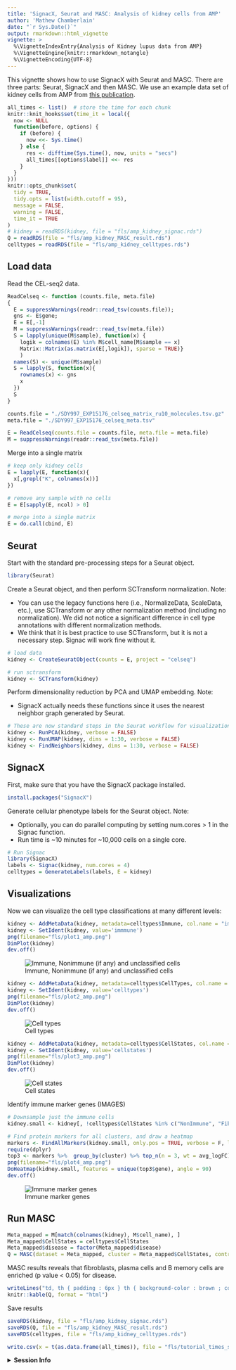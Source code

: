 ```yaml
---
title: 'SignacX, Seurat and MASC: Analysis of kidney cells from AMP'
author: 'Mathew Chamberlain'
date: "`r Sys.Date()`"
output: rmarkdown::html_vignette
vignette: >
  %\VignetteIndexEntry{Analysis of Kidney lupus data from AMP}
  %\VignetteEngine{knitr::rmarkdown_notangle}
  %\VignetteEncoding{UTF-8}
---
```


This vignette shows how to use SignacX with Seurat and MASC. There are three parts: Seurat, SignacX and then MASC. We use an example data set of kidney cells from AMP from [this publication](https://www.ncbi.nlm.nih.gov/pmc/articles/PMC6726437/).

```r
all_times <- list()  # store the time for each chunk
knitr::knit_hooks$set(time_it = local({
  now <- NULL
  function(before, options) {
    if (before) {
      now <<- Sys.time()
    } else {
      res <- difftime(Sys.time(), now, units = "secs")
      all_times[[options$label]] <<- res
    }
  }
}))
knitr::opts_chunk$set(
  tidy = TRUE,
  tidy.opts = list(width.cutoff = 95),
  message = FALSE,
  warning = FALSE,
  time_it = TRUE
)
# kidney = readRDS(kidney, file = "fls/amp_kidney_signac.rds")
Q = readRDS(file = "fls/amp_kidney_MASC_result.rds")
celltypes = readRDS(file = "fls/amp_kidney_celltypes.rds")
```

## Load data

Read the CEL-seq2 data.

```r
ReadCelseq <- function (counts.file, meta.file)
{
  E = suppressWarnings(readr::read_tsv(counts.file));
  gns <- E$gene;
  E = E[,-1]
  M = suppressWarnings(readr::read_tsv(meta.file))
  S = lapply(unique(M$sample), function(x) {
    logik = colnames(E) %in% M$cell_name[M$sample == x]
    Matrix::Matrix(as.matrix(E[,logik]), sparse = TRUE)}
    )
  names(S) <- unique(M$sample)
  S = lapply(S, function(x){
    rownames(x) <- gns
    x
  })
  S
}

counts.file = "./SDY997_EXP15176_celseq_matrix_ru10_molecules.tsv.gz"
meta.file = "./SDY997_EXP15176_celseq_meta.tsv"

E = ReadCelseq(counts.file = counts.file, meta.file = meta.file)
M = suppressWarnings(readr::read_tsv(meta.file))
```

Merge into a single matrix

```r
# keep only kidney cells
E = lapply(E, function(x){
  x[,grepl("K", colnames(x))]
})

# remove any sample with no cells
E = E[sapply(E, ncol) > 0]

# merge into a single matrix
E = do.call(cbind, E)
```

## Seurat 

Start with the standard pre-processing steps for a Seurat object.

```r
library(Seurat)
```

Create a Seurat object, and then perform SCTransform normalization. Note:

* You can use the legacy functions here (i.e., NormalizeData, ScaleData, etc.), use SCTransform or any other normalization method (including no normalization). We did not notice a significant difference in cell type annotations with different normalization methods.
* We think that it is best practice to use SCTransform, but it is not a necessary step. Signac will work fine without it.

```r
# load data
kidney <- CreateSeuratObject(counts = E, project = "celseq")

# run sctransform
kidney <- SCTransform(kidney)
```

Perform dimensionality reduction by PCA and UMAP embedding. Note:

* SignacX actually needs these functions since it uses the nearest neighbor graph generated by Seurat.

```r
# These are now standard steps in the Seurat workflow for visualization and clustering
kidney <- RunPCA(kidney, verbose = FALSE)
kidney <- RunUMAP(kidney, dims = 1:30, verbose = FALSE)
kidney <- FindNeighbors(kidney, dims = 1:30, verbose = FALSE)
```

## SignacX

First, make sure that you have the SignacX package installed.

```r
install.packages("SignacX")
```

Generate cellular phenotype labels for the Seurat object. Note:

* Optionally, you can do parallel computing by setting num.cores > 1 in the Signac function.
* Run time is ~10 minutes for ~10,000 cells on a single core.

```r
# Run Signac
library(SignacX)
labels <- Signac(kidney, num.cores = 4)
celltypes = GenerateLabels(labels, E = kidney)
```

## Visualizations

Now we can visualize the cell type classifications at many different levels:

```r
kidney <- AddMetaData(kidney, metadata=celltypes$Immune, col.name = "immmune")
kidney <- SetIdent(kidney, value='immmune')
png(filename="fls/plot1_amp.png")
DimPlot(kidney)
dev.off()
```
![Immune, Nonimmune (if any) and unclassified cells](./fls/plot1_amp.png)

```r
kidney <- AddMetaData(kidney, metadata=celltypes$CellTypes, col.name = "celltypes")
kidney <- SetIdent(kidney, value='celltypes')
png(filename="fls/plot2_amp.png")
DimPlot(kidney)
dev.off()
```
![Cell types](./fls/plot2_amp.png)

```r
kidney <- AddMetaData(kidney, metadata=celltypes$CellStates, col.name = "cellstates")
kidney <- SetIdent(kidney, value='cellstates')
png(filename="fls/plot3_amp.png")
DimPlot(kidney)
dev.off()
```
![Cell states](./fls/plot3_amp.png)

Identify immune marker genes (IMAGES)

```r
# Downsample just the immune cells
kidney.small <- kidney[, !celltypes$CellStates %in% c("NonImmune", "Fibroblasts", "Unclassified", "Endothelial", "Epithelial")]

# Find protein markers for all clusters, and draw a heatmap
markers <- FindAllMarkers(kidney.small, only.pos = TRUE, verbose = F, logfc.threshold = 1)
require(dplyr)
top3 <- markers %>%  group_by(cluster) %>% top_n(n = 3, wt = avg_logFC)
png(filename="fls/plot4_amp.png")
DoHeatmap(kidney.small, features = unique(top3$gene), angle = 90)
dev.off()
```
![Immune marker genes](./fls/plot4_amp.png)

## Run MASC
```r
Meta_mapped = M[match(colnames(kidney), M$cell_name), ]
Meta_mapped$CellStates = celltypes$CellStates
Meta_mapped$disease = factor(Meta_mapped$disease)
Q = MASC(dataset = Meta_mapped, cluster = Meta_mapped$CellStates, contrast = 'disease', random_effects = c("plate", "lane", "sample"))
```

MASC results reveals that fibroblasts, plasma cells and B memory cells are enriched (p value < 0.05) for disease.

```r
writeLines("td, th { padding : 6px } th { background-color : brown ; color : white; border : 1px solid white; } td { color : brown ; border : 1px solid brown }", con = "mystyle.css")
knitr::kable(Q, format = "html")
```

Save results
```r
saveRDS(kidney, file = "fls/amp_kidney_signac.rds")
saveRDS(Q, file = "fls/amp_kidney_MASC_result.rds")
saveRDS(celltypes, file = "fls/amp_kidney_celltypes.rds")
```

```r
write.csv(x = t(as.data.frame(all_times)), file = "fls/tutorial_times_signac-Seurat_AMP.csv")
```

<details>
  <summary>**Session Info**</summary>
```r
sessionInfo()
```
</details>